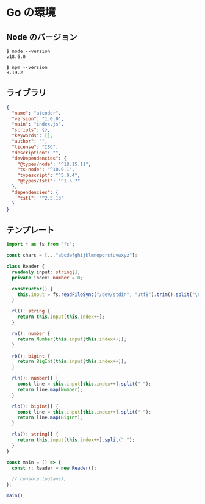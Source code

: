 # Go の環境

## Node のバージョン

```console
$ node --version
v18.6.0

$ npm --version
8.19.2
```

## ライブラリ

```json filename="package.json"
{
  "name": "atcoder",
  "version": "1.0.0",
  "main": "index.js",
  "scripts": {},
  "keywords": [],
  "author": "",
  "license": "ISC",
  "description": "",
  "devDependencies": {
    "@types/node": "^18.15.11",
    "ts-node": "^10.9.1",
    "typescript": "^5.0.4",
    "@types/tstl": "^1.5.7"
  },
  "dependencies": {
    "tstl": "^2.5.13"
  }
}
```

## テンプレート

```ts filename="main.ts"
import * as fs from "fs";

const chars = [..."abcdefghijklmnopqrstuvwxyz"];

class Reader {
  readonly input: string[];
  private index: number = 0;

  constructor() {
    this.input = fs.readFileSync("/dev/stdin", "utf8").trim().split("\n");
  }

  rl(): string {
    return this.input[this.index++];
  }

  rn(): number {
    return Number(this.input[this.index++]);
  }

  rb(): bigint {
    return BigInt(this.input[this.index++]);
  }

  rln(): number[] {
    const line = this.input[this.index++].split(" ");
    return line.map(Number);
  }

  rlb(): bigint[] {
    const line = this.input[this.index++].split(" ");
    return line.map(BigInt);
  }

  rls(): string[] {
    return this.input[this.index++].split(" ");
  }
}

const main = () => {
  const r: Reader = new Reader();

  // console.log(ans);
};

main();
```
